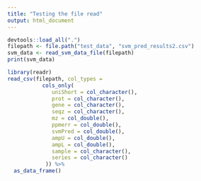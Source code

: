 ```yaml
---
title: "Testing the file read"
output: html_document
---
```


```r
devtools::load_all(".")
filepath <- file.path("test_data", "svm_pred_results2.csv")
svm_data <- read_svm_data_file(filepath)
print(svm_data)
```



```r
library(readr)
read_csv(filepath, col_types = 
           cols_only(
              uniShort = col_character(),
              prot = col_character(),
              gene = col_character(),
              seqz = col_character(),
              mz = col_double(),
              ppmerr = col_double(),
              svmPred = col_double(),
              ampU = col_double(),
              ampL = col_double(),
              sample = col_character(),
              series = col_character()
            )) %>% 
  as_data_frame()

```

